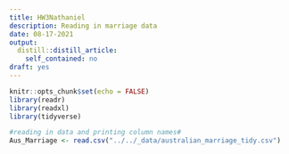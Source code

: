 ```yaml
---
title: HW3Nathaniel
description: Reading in marriage data
date: 08-17-2021
output:
  distill::distill_article:
    self_contained: no
draft: yes
---
```



```r
knitr::opts_chunk$set(echo = FALSE)
library(readr)
library(readxl)
library(tidyverse)
```



```r
#reading in data and printing column names#
Aus_Marriage <- read.csv("../../_data/australian_marriage_tidy.csv")

```
